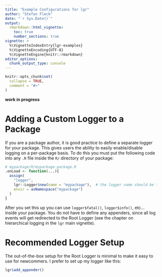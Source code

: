 ```yaml
---
title: "Example Configurations for lgr"
author: "Stefan Fleck"
date: "`r Sys.Date()`"
output: 
  rmarkdown::html_vignette:
    toc: true
    number_sections: true
vignette: >
  %\VignetteIndexEntry{lgr-examples}
  %\VignetteEncoding{UTF-8}
  %\VignetteEngine{knitr::rmarkdown}
editor_options: 
  chunk_output_type: console
---
```


```r
knitr::opts_chunk$set(
  collapse = TRUE,
  comment = "#>"
)
```


**work in progress**

# Adding a Custom Logger to a Package

If you are a package author, it is good practice to define a separate logger
for your package. This gives users the ability to easily enable/disable 
logging on a per-package basis. To do this you must put the following code
into any `.R` file inside the `R/` directory of your package:

```r
# mypackage/R/mypackage-package.R
.onLoad <- function(...){
  assign(
    "logger",
    lgr::Logger$new(name = "mypackage"),  # the logger name should be the same as the package name
    envir = asNamespace("mypackage")
  )
}

```
After you set this up you can use `logger$fatal()`, `logger$info()`, etc... 
inside your package. You do not have to define any appenders, since all log 
events will get redirected to the Root Logger (see the chapter on hierarchical 
logging in the `lgr` main vignette). 



# Recommended Logger Setup

The out-of-the-box setup for the Root Logger is minimal to make it easy
to use for newcommers. I prefer to set up my logger like this:

```r
lgr$add_appender()
```



